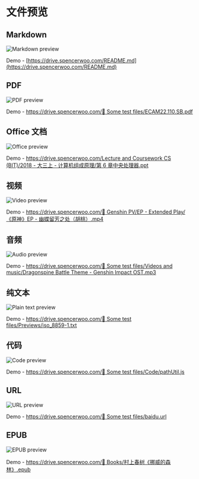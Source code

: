 # 文件预览

## Markdown

![Markdown preview](../_images/showcase/markdown-preview.png)

Demo - [https://drive.spencerwoo.com/README.md](https://drive.spencerwoo.com/README.md)

## PDF

![PDF preview](../_images/showcase/pdf-preview.png)

Demo - [https://drive.spencerwoo.com/🥟 Some test files/ECAM22.110.SB.pdf](https://drive.spencerwoo.com/%F0%9F%A5%9F%20Some%20test%20files/ECAM22.110.SB.pdf)

## Office 文档

![Office preview](../_images/showcase/office-preview.png)

Demo - [https://drive.spencerwoo.com/Lecture and Coursework CS (BIT)/2018 - 大三上 - 计算机组成原理/第 6 章中央处理器.ppt](<https://drive.spencerwoo.com/Lecture%20and%20Coursework%20CS%20(BIT)/2018%20-%20%E5%A4%A7%E4%B8%89%E4%B8%8A%20-%20%E8%AE%A1%E7%AE%97%E6%9C%BA%E7%BB%84%E6%88%90%E5%8E%9F%E7%90%86/%E7%AC%AC6%E7%AB%A0%E4%B8%AD%E5%A4%AE%E5%A4%84%E7%90%86%E5%99%A8.ppt>)

## 视频

![Video preview](../_images/showcase/video-preview.png)

Demo - [https://drive.spencerwoo.com/🍡 Genshin PV/EP - Extended Play/《原神》EP - 幽蝶留芳之处（胡桃）.mp4](https://drive.spencerwoo.com/%F0%9F%8D%A1%20Genshin%20PV/EP%20-%20Extended%20Play/%E3%80%8A%E5%8E%9F%E7%A5%9E%E3%80%8BEP%20-%20%E5%B9%BD%E8%9D%B6%E7%95%99%E8%8A%B3%E4%B9%8B%E5%A4%84%EF%BC%88%E8%83%A1%E6%A1%83%EF%BC%89.mp4)

## 音频

![Audio preview](../_images/showcase/audio-preview.png)

Demo - [https://drive.spencerwoo.com/🥟 Some test files/Videos and music/Dragonspine Battle Theme - Genshin Impact OST.mp3](https://drive.spencerwoo.com/%F0%9F%A5%9F%20Some%20test%20files/Videos%20and%20music/Dragonspine%20Battle%20Theme%20-%20Genshin%20Impact%20OST.mp3)

## 纯文本

![Plain text preview](../_images/showcase/plain-text-preview.png)

Demo - [https://drive.spencerwoo.com/🥟 Some test files/Previews/iso_8859-1.txt](https://drive.spencerwoo.com/%F0%9F%A5%9F%20Some%20test%20files/Previews/iso_8859-1.txt)

## 代码

![Code preview](../_images/showcase/code-preview.png)

Demo - [https://drive.spencerwoo.com/🥟 Some test files/Code/pathUtil.js](https://drive.spencerwoo.com/%F0%9F%A5%9F%20Some%20test%20files/Code/pathUtil.js)

## URL

![URL preview](../_images/showcase/url-preview.png)

Demo - [https://drive.spencerwoo.com/🥟 Some test files/baidu.url](https://drive.spencerwoo.com/%F0%9F%A5%9F%20Some%20test%20files/baidu.url)

## EPUB

![EPUB preview](../_images/showcase/epub-preview.png)

Demo - [https://drive.spencerwoo.com/📕 Books/村上春树《挪威的森林》.epub](https://drive.spencerwoo.com/%F0%9F%93%95%20Books/%E6%9D%91%E4%B8%8A%E6%98%A5%E6%A0%91%E3%80%8A%E6%8C%AA%E5%A8%81%E7%9A%84%E6%A3%AE%E6%9E%97%E3%80%8B.epub)
